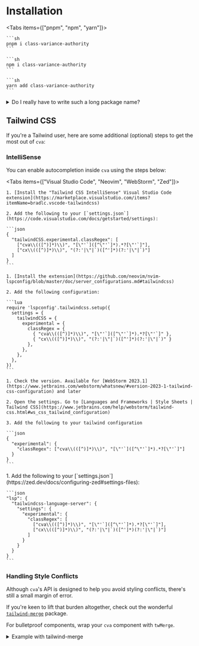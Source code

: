 
# Installation

<Tabs items={["pnpm", "npm", "yarn"]}>
  <Tab>

    ```sh
    pnpm i class-variance-authority
    ```

  </Tab>
  <Tab>

    ```sh
    npm i class-variance-authority
    ```

  </Tab>
  <Tab>
  
    ```sh
    yarn add class-variance-authority
    ```
  
  </Tab>
</Tabs>

<details>

<summary>Do I really have to write such a long package name?</summary>

Unfortunately, for a little bit longer, yes. Originally, the plan was to publish the package as `cva`, but this name [was taken and marked as a "placeholder"](https://www.npmjs.com/package/cva).

On 2022/02/16, GitHub transferred NPM ownership of `cva` to [Joe Bell](https://joebell.co.uk/twitter). This shorter name will be used from v1 onwards.

In the meantime, you can always alias the package for your convenience…

1. Alias the package with [`npm install`](https://docs.npmjs.com/cli/v6/commands/npm-install)

   ```sh
   npm i cva@npm:class-variance-authority
   ```

2. Then import like so:

   ```ts
   import { cva } from "cva";

   // …
   ```

</details>

## Tailwind CSS

If you're a Tailwind user, here are some additional (optional) steps to get the most out of `cva`:

### IntelliSense

You can enable autocompletion inside `cva` using the steps below:

<Tabs items={["Visual Studio Code", "Neovim", "WebStorm", "Zed"]}>
  <Tab>

    1. [Install the "Tailwind CSS IntelliSense" Visual Studio Code extension](https://marketplace.visualstudio.com/items?itemName=bradlc.vscode-tailwindcss)

    2. Add the following to your [`settings.json`](https://code.visualstudio.com/docs/getstarted/settings):

    ```json
    {
      "tailwindCSS.experimental.classRegex": [
        ["cva\\(([^)]*)\\)", "[\"'`]([^\"'`]*).*?[\"'`]"],
        ["cx\\(([^)]*)\\)", "(?:'|\"|`)([^']*)(?:'|\"|`)"]
      ]
    }
    ```

  </Tab>
  <Tab>

    1. [Install the extension](https://github.com/neovim/nvim-lspconfig/blob/master/doc/server_configurations.md#tailwindcss)

    2. Add the following configuration:

    ```lua
    require 'lspconfig'.tailwindcss.setup({
      settings = {
        tailwindCSS = {
          experimental = {
            classRegex = {
              { "cva\\(([^)]*)\\)", "[\"'`]([^\"'`]*).*?[\"'`]" },
              { "cx\\(([^)]*)\\)", "(?:'|\"|`)([^']*)(?:'|\"|`)" }
            },
          },
        },
      },
    })
    ```

  </Tab>
  <Tab>

    1. Check the version. Available for [WebStorm 2023.1](https://www.jetbrains.com/webstorm/whatsnew/#version-2023-1-tailwind-css-configuration) and later

    2. Open the settings. Go to [Languages and Frameworks | Style Sheets | Tailwind CSS](https://www.jetbrains.com/help/webstorm/tailwind-css.html#ws_css_tailwind_configuration)

    3. Add the following to your tailwind configuration

    ```json
    {
      "experimental": {
        "classRegex": ["cva\\(([^)]*)\\)", "[\"'`]([^\"'`]*).*?[\"'`]"]
      }
    }
    ```

  </Tab>
  <Tab>
    1. Add the following to your [`settings.json`](https://zed.dev/docs/configuring-zed#settings-files):

    ```json
    "lsp": {
      "tailwindcss-language-server": {
        "settings": {
          "experimental": {
            "classRegex": [
              ["cva\\(([^)]*)\\)", "[\"'`]([^\"'`]*).*?[\"'`]"],
              ["cx\\(([^)]*)\\)", "(?:'|\"|`)([^']*)(?:'|\"|`)"]
            ]
          }
        }
      }
    }
    ```

  </Tab>
</Tabs>

### Handling Style Conflicts

Although `cva`'s API is designed to help you avoid styling conflicts, there's still a small margin of error.

If you're keen to lift that burden altogether, check out the wonderful [`tailwind-merge`](https://github.com/dcastil/tailwind-merge) package.

For bulletproof components, wrap your `cva` component with `twMerge`.

<details>

<summary>Example with tailwind-merge</summary>

```ts
import { cva, type VariantProps } from "class-variance-authority";
import { twMerge } from "tailwind-merge";

const buttonVariants = cva(["your", "base", "classes"], {
  variants: {
    intent: {
      primary: ["your", "primary", "classes"],
    },
  },
  defaultVariants: {
    intent: "primary",
  },
});

export interface ButtonVariants extends VariantProps<typeof buttonVariants> {}

export const button = (variants: ButtonVariants) =>
  twMerge(buttonVariants(variants));
```

</details>
